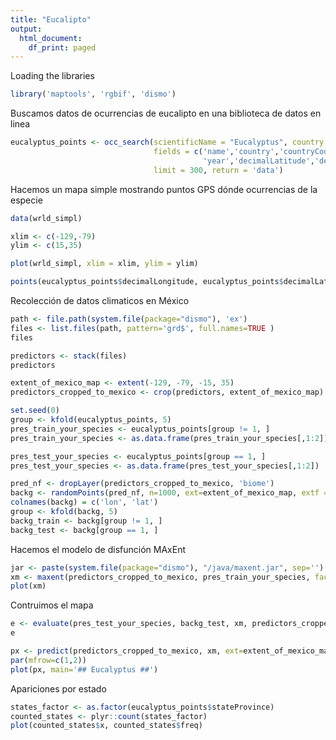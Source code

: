 ---
title: "Eucalipto"
output:
  html_document:
    df_print: paged
---

Loading the libraries
```{r}
library('maptools', 'rgbif', 'dismo')
```

Buscamos datos de ocurrencias de eucalipto en una biblioteca de datos en linea
```{r}
eucalyptus_points <- occ_search(scientificName = "Eucalyptus", country = "MX", 
                                fields = c('name','country','countryCode','stateProvince',
                                           'year','decimalLatitude','decimalLongitude'),
                                limit = 300, return = 'data')
```

Hacemos un mapa simple mostrando puntos GPS dónde ocurrencias de la especie
```{r}
data(wrld_simpl)

xlim <- c(-129,-79)
ylim <- c(15,35)

plot(wrld_simpl, xlim = xlim, ylim = ylim)

points(eucalyptus_points$decimalLongitude, eucalyptus_points$decimalLatitude, col='red1')
```

Recolección de datos climaticos en México

```{r}
path <- file.path(system.file(package="dismo"), 'ex')
files <- list.files(path, pattern='grd$', full.names=TRUE )
files
```

```{r}
predictors <- stack(files)
predictors
```


```{r}
extent_of_mexico_map <- extent(-129, -79, -15, 35)
predictors_cropped_to_mexico <- crop(predictors, extent_of_mexico_map)
```


```{r}
set.seed(0)
group <- kfold(eucalyptus_points, 5)
pres_train_your_species <- eucalyptus_points[group != 1, ]
pres_train_your_species <- as.data.frame(pres_train_your_species[,1:2])

pres_test_your_species <- eucalyptus_points[group == 1, ]
pres_test_your_species <- as.data.frame(pres_test_your_species[,1:2])
```


```{r}
pred_nf <- dropLayer(predictors_cropped_to_mexico, 'biome')
backg <- randomPoints(pred_nf, n=1000, ext=extent_of_mexico_map, extf = 1.25)
colnames(backg) = c('lon', 'lat')
group <- kfold(backg, 5)
backg_train <- backg[group != 1, ]
backg_test <- backg[group == 1, ]
```

Hacemos el modelo de disfunción MAxEnt
```{r}
jar <- paste(system.file(package="dismo"), "/java/maxent.jar", sep='')
xm <- maxent(predictors_cropped_to_mexico, pres_train_your_species, factors='biome')
plot(xm)
```

Contruimos el mapa
```{r}
e <- evaluate(pres_test_your_species, backg_test, xm, predictors_cropped_to_mexico)
e
```


```{r}
px <- predict(predictors_cropped_to_mexico, xm, ext=extent_of_mexico_map, progress='')
par(mfrow=c(1,2))
plot(px, main='## Eucalyptus ##')
```

Apariciones por estado
```{r}
states_factor <- as.factor(eucalyptus_points$stateProvince)
counted_states <- plyr::count(states_factor)
plot(counted_states$x, counted_states$freq)
```

